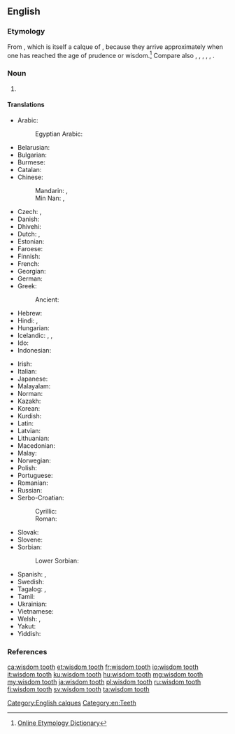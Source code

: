 ==English==
{{wikipedia}}

===Etymology===
From {{calque|wisdom|tooth|etyl lang=la|etyl term=dēns sapientiae|lang=en}}, which is itself a calque of {{etyl|grc|en}} {{m|grc|σωφρονιστήρ|σωφρονιστῆρες|prudent or self-controlled ones (i.e. teeth)}}, because they arrive approximately when one has reached the age of prudence or wisdom.<ref>[http://www.etymonline.com/index.php?allowed_in_frame=0&search=wisdom+tooth&searchmode=none Online Etymology Dictionary]</ref> Compare also {{etyl|de|-}} {{m|de|Weisheitszahn||wisdom tooth}}, {{etyl|da|-}} {{m|da|visdomstand||wisdom tooth}}, {{etyl|sv|-}} {{m|sv|visdomstand||wisdom tooth}}, {{etyl|is|-}} {{m|is|visku tönn||wisdom tooth}}, {{etyl|nl|-}} {{m|nl|verstandskies||wisdom tooth|lit=wisdom molar}}, {{etyl|nds-de|-}} {{m|nds-de|Verstandskuus||wisdom tooth|lit=wisdom molar}}.

===Noun===
{{en-noun|wisdom teeth}}

# {{label|en|dentistry}} {{l|en|One of the four (one [[upper]] and one [[lower]] on each side) rearmost [[molar]]s in humans, which typically develop between ages 18-24.}}

====Translations====
{{trans-top|rearmost molar in humans}}
* Arabic: {{t|ar|دِرْس اَلْعَقْل|m}}
*: Egyptian Arabic: {{t|arz|درس العقل|m|tr=ders el-ʿaʾl|sc=Arab}}
* Belarusian: {{t|be|зуб му́драсці|m|sc=Cyrl}}
* Bulgarian: {{t+|bg|мъдре́ц|m}}
* Burmese: {{t+|my|အံဆုံး|sc=Mymr}}
* Catalan: {{t|ca|queixal del seny|m}}
* Chinese:
*: Mandarin: {{t|cmn|智齒|sc=Hani}}, {{t+|cmn|智齿|tr=zhìchǐ|sc=Hani}}
*: Min Nan: {{t|nan|智慧齒|tr=tì-hūi-khí|sc=Hani}}, {{t|nan|智齒|tr=tì-khí|sc=Hani}}
* Czech: {{t|cs|zub moudrosti|m}}, {{t|cs|moudrák|m}} {{qualifier|colloquial}}
* Danish: {{t|da|visdomstand|c}}
* Dhivehi: {{t|dv|އެންމެ އެތެރެ ކޮލުދަތް|sc=Thaa}}
* Dutch: {{t|nl|verstandskies|m}}, {{qualifier|Belgium}} {{t|nl|wijsheidstand|m}}
* Estonian: {{t|et|tarkusehammas}}
* Faroese: {{t|fo|vísdómsjakslur|m}}
* Finnish: {{t+|fi|viisaudenhammas}}
* French: {{t+|fr|dent de sagesse|f}}
* Georgian: {{t|ka|სიბრძნის კბილი|sc=Geor}}
* German: {{t+|de|Weisheitszahn|m}}
* Greek: {{t+|el|φρονιμίτης|m}}
*: Ancient: {{t|grc|σωφρονιστήρ|m}}
* Hebrew: {{t|he|שן בינה|f|tr=shen bina}}
* Hindi: {{t|hi|अकल दाढ़}}, {{t|hi|तीसरे दाढ़}}
* Hungarian: {{t+|hu|bölcsességfog}}
* Icelandic: {{t|is|endajaxl|m}}, {{t+|is|vísdómstönn|f}}, {{t|is|geirjaxl|m}}
* Ido: {{t+|io|dento di sajeso}}
* Indonesian: {{t+|id|gigi bungsu}}
{{trans-mid}}
* Irish: {{t|ga|fiacail fhorais|f}}
* Italian: {{t|it|dente del giudizio|m}}
* Japanese: {{t|ja|親知らず|tr=おやしらず, oya-shirazu}}
* Malayalam: {{t|ml|വിവേകദന്തങ്ങൾ|sc=Mlym}}
* Norman: {{t|nrf|dent d'sagesse|f}}
* Kazakh: {{t|kk|ақыл тіс|sc=Cyrl}}
* Korean: {{t|ko|사랑니|sc=Kore}}
* Kurdish: {{t|ku|didanê aqilî}}
* Latin: {{t|la|dēns sapientiae|m}}
* Latvian: {{t|lv|gudrības zobs|m}}
* Lithuanian: {{t|lt|išminties dantis|m}}
* Macedonian: {{t|mk|у́мник|m}}
* Malay: {{t|ms|gigi bongsu}}
* Norwegian: {{t|no|visdomstann|m}}
* Polish: {{t|pl|ząb mądrości|m}}
* Portuguese: {{t+|pt|siso|m}}
* Romanian: {{t+|ro|măsea de minte|f}}
* Russian: {{t+|ru|зуб му́дрости|m|sc=Cyrl}}
* Serbo-Croatian:
*: Cyrillic: {{t|sh|у̑мња̄к|m|sc=Cyrl}}
*: Roman: {{t+|sh|ȗmnjāk|m}}
* Slovak: {{t|sk|zub múdrosti|m}}
* Slovene: {{t|sl|modrostni zob|m}}
* Sorbian:
*: Lower Sorbian: {{t|dsb|slězny crjonak|m}}
* Spanish: {{t|es|muela del juicio|f}}, {{t|es|cordal|f}}
* Swedish: {{t+|sv|visdomstand|c}}
* Tagalog: {{t|tl|bagang-bait}}, {{t|tl|ngipin ng karunungan}}
* Tamil: {{t+|ta|ஞானப்பல்|sc=Taml}}
* Ukrainian: {{t|uk|зуб му́дрості|m|sc=Cyrl}}
* Vietnamese: {{t+|vi|răng khôn}}
* Welsh: {{t|cy|dant helbul|m}}, {{t|cy|dant gofid|m}}
* Yakut: {{t|sah|билир тиис|sc=Cyrl}}
* Yiddish: {{t|yi|חכמה־צאָן|m|tr=khokhme-tson}}
{{trans-bottom}}

===References===
<references/>

[[Category:English calques]]
[[Category:en:Teeth]]

[[ca:wisdom tooth]]
[[et:wisdom tooth]]
[[fr:wisdom tooth]]
[[io:wisdom tooth]]
[[it:wisdom tooth]]
[[ku:wisdom tooth]]
[[hu:wisdom tooth]]
[[mg:wisdom tooth]]
[[my:wisdom tooth]]
[[ja:wisdom tooth]]
[[pl:wisdom tooth]]
[[ru:wisdom tooth]]
[[fi:wisdom tooth]]
[[sv:wisdom tooth]]
[[ta:wisdom tooth]]